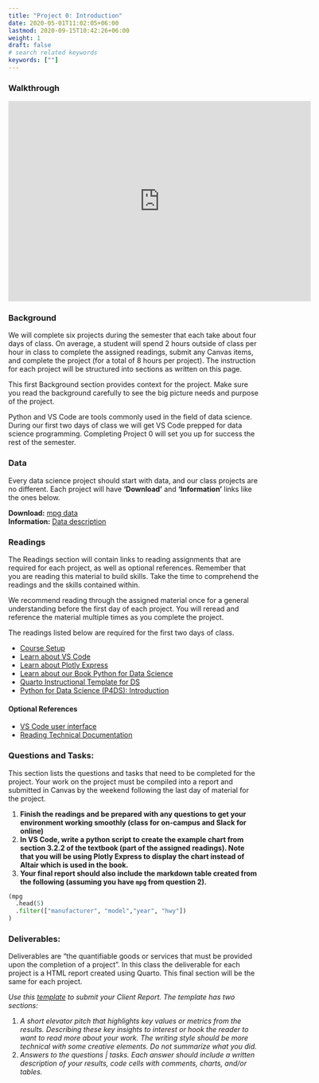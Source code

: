 ```yaml
---
title: "Project 0: Introduction"
date: 2020-05-01T11:02:05+06:00
lastmod: 2020-09-15T10:42:26+06:00
weight: 1
draft: false
# search related keywords
keywords: [""]
---
```


### Walkthrough
```{=html}
<iframe id="kaltura_player" src="https://cdnapisec.kaltura.com/p/1157612/sp/115761200/embedIframeJs/uiconf_id/41338032/partner_id/1157612?iframeembed=true&playerId=kaltura_player&entry_id=1_u380lmyb&flashvars[localizationCode]=en&amp;flashvars[sideBarContainer.plugin]=true&amp;flashvars[sideBarContainer.position]=left&amp;flashvars[sideBarContainer.clickToClose]=true&amp;flashvars[chapters.plugin]=true&amp;flashvars[chapters.layout]=vertical&amp;flashvars[chapters.thumbnailRotator]=false&amp;flashvars[streamSelector.plugin]=true&amp;flashvars[EmbedPlayer.SpinnerTarget]=videoHolder&amp;flashvars[dualScreen.plugin]=true&amp;flashvars[Kaltura.addCrossoriginToIframe]=true&amp;&wid=1_599ex7zw" width="608" height="402" allowfullscreen webkitallowfullscreen mozAllowFullScreen allow="autoplay *; fullscreen *; encrypted-media *" sandbox="allow-downloads allow-forms allow-same-origin allow-scripts allow-top-navigation allow-pointer-lock allow-popups allow-modals allow-orientation-lock allow-popups-to-escape-sandbox allow-presentation allow-top-navigation-by-user-activation" frameborder="0" title="W01 - Project 0 Walkthrough"></iframe>
```

### Background

::: {.callout-note}

We will complete six projects during the semester that each take about four days of class.  On average, a student will spend 2 hours outside of class per hour in class to complete the assigned readings, submit any Canvas items, and complete the project (for a total of 8 hours per project). The instruction for each project will be structured into sections as written on this page. 

This first Background section provides context for the project. Make sure you read the background carefully to see the big picture needs and purpose of the project.
:::

Python and VS Code are tools commonly used in the field of data science. During our first two days of class we will get VS Code prepped for data science programming. Completing Project 0 will set you up for success the rest of the semester.

### Data

::: {.callout-note}
Every data science project should start with data, and our class projects are no different. Each project will have __'Download'__ and __'Information'__ links like the ones below.
:::

__Download:__ [mpg data](https://github.com/byuidatascience/data4python4ds/raw/master/data-raw/mpg/mpg.csv)   
__Information:__ [Data description](https://github.com/byuidatascience/data4python4ds/blob/master/data.md#fuel-economy-data-from-1999-to-2008-for-38-popular-models-of-cars)

### Readings

::: {.callout-note}
The Readings section will contain links to reading assignments that are required for each project, as well as optional references. Remember that you are reading this material to build skills. Take the time to comprehend the readings and the skills contained within.  

We recommend reading through the assigned material once for a general understanding before the first day of each project.  You will reread and reference the material multiple times as you complete the project.
:::

The readings listed below are required for the first two days of class.

- [Course Setup](../setup.qmd)
- [Learn about VS Code](../Course%20Materials/vs_code.qmd)
- [Learn about Plotly Express](../Course%20Materials/plotly_express.qmd)
- [Learn about our Book Python for Data Science](../Course%20Materials/python.qmd)
- [Quarto Instructional Template for DS](../Templates/ds250_project_template.qmd)
- [Python for Data Science (P4DS): Introduction](https://byuidatascience.github.io/python4ds/introduction.html)

#### Optional References

- [VS Code user interface](https://code.visualstudio.com/docs/getstarted/userinterface) 
- [Reading Technical Documentation](https://byui-cse.github.io/cse450-course/course/reading-technical-documentation.html)

### Questions and Tasks:

::: {.callout-note}
This section lists the questions and tasks that need to be completed for the project. Your work on the project must be compiled into a report and submitted in Canvas by the weekend following the last day of material for the project.  
:::

1. __Finish the readings and be prepared with any questions to get your environment working smoothly (class for on-campus and Slack for online)__
2. __In VS Code, write a python script to create the example chart from section 3.2.2 of the textbook (part of the assigned readings). Note that you will be using Plotly Express to display the chart instead of Altair which is used in the book.__
3. __Your final report should also include the markdown table created from the following (assuming you have `mpg` from question 2).__

  ```python
  (mpg
    .head(5)
    .filter(["manufacturer", "model","year", "hwy"])
  )
  ```

### Deliverables:

::: {.callout-note}
Deliverables are “the quantifiable goods or services that must be provided upon the completion of a project”. In this class the deliverable for each project is a HTML report created using Quarto. This final section will be the same for each project. 
:::

_Use this [template](/Templates/ds250_project_template_clean.qmd) to submit your Client Report. The template has two sections:_

1. _A short elevator pitch that highlights key values or metrics from the results. Describing these key insights to interest or hook the reader to want to read more about your work. The writing style should be more technical with some creative elements. Do not summarize what you did._
2. _Answers to the questions | tasks. Each answer should include a written description of your results, code cells with comments, charts, and/or tables._


<!-- 
{{% notice note %}}
  This is a simple note.
{{% /notice %}}

{{% notice tip %}}
  This is a simple tip.
{{% /notice %}}

{{% notice info %}}
  This is a simple info.
{{% /notice %}} -->